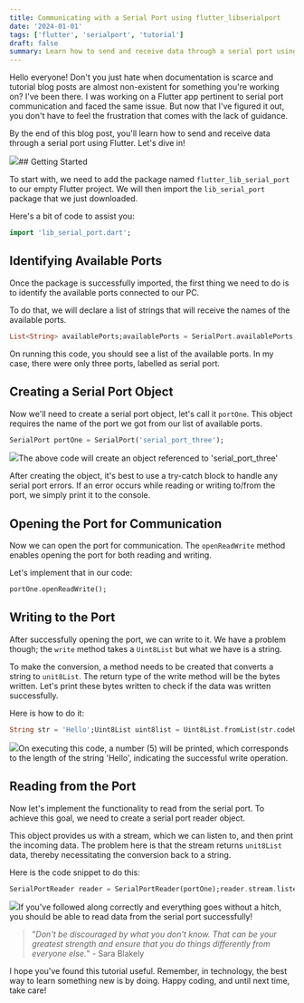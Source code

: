 ```yaml
---
title: Communicating with a Serial Port using flutter_libserialport
date: '2024-01-01'
tags: ['flutter', 'serialport', 'tutorial']
draft: false
summary: Learn how to send and receive data through a serial port using Flutter with the flutter_libserialport package.
---
```


Hello everyone! Don't you just hate when documentation is scarce and tutorial blog posts are almost non-existent for something you're working on? I've been there. I was working on a Flutter app pertinent to serial port communication and faced the same issue. But now that I've figured it out, you don't have to feel the frustration that comes with the lack of guidance.

By the end of this blog post, you'll learn how to send and receive data through a serial port using Flutter. Let's dive in!

![](https://cdn.videotap.com/5ysTxbIRlpc1kJ2Q7IAe-30.06.png)## Getting Started

To start with, we need to add the package named `flutter_lib_serial_port` to our empty Flutter project. We will then import the `lib_serial_port` package that we just downloaded.

Here's a bit of code to assist you:

```dart
import 'lib_serial_port.dart';
```

## Identifying Available Ports

Once the package is successfully imported, the first thing we need to do is to identify the available ports connected to our PC.

To do that, we will declare a list of strings that will receive the names of the available ports.

```dart
List<String> availablePorts;availablePorts = SerialPort.availablePorts;print (availablePorts);
```

On running this code, you should see a list of the available ports. In my case, there were only three ports, labelled as serial port.

## Creating a Serial Port Object

Now we'll need to create a serial port object, let's call it `portOne`. This object requires the name of the port we got from our list of available ports.

```dart
SerialPort portOne = SerialPort('serial_port_three');
```

![](https://cdn.videotap.com/BHeVRFY8XwelsfAUL1uq-210.39.png)The above code will create an object referenced to 'serial\_port\_three'

After creating the object, it's best to use a try-catch block to handle any serial port errors. If an error occurs while reading or writing to/from the port, we simply print it to the console.

## Opening the Port for Communication

Now we can open the port for communication. The `openReadWrite` method enables opening the port for both reading and writing.

Let's implement that in our code:

```dart
portOne.openReadWrite();
```

## Writing to the Port

After successfully opening the port, we can write to it. We have a problem though; the `write` method takes a `Uint8List` but what we have is a string.

To make the conversion, a method needs to be created that converts a string to `unit8List`. The return type of the write method will be the bytes written. Let's print these bytes written to check if the data was written successfully.

Here is how to do it:

```dart
String str = 'Hello';Uint8List uint8list = Uint8List.fromList(str.codeUnits);print (portOne.write(uint8list));
```

![](https://cdn.videotap.com/cEMETTpr1AWh4At8Jy3z-370.69.png)On executing this code, a number (5) will be printed, which corresponds to the length of the string 'Hello', indicating the successful write operation.

## Reading from the Port

Now let's implement the functionality to read from the serial port. To achieve this goal, we need to create a serial port reader object.

This object provides us with a stream, which we can listen to, and then print the incoming data. The problem here is that the stream returns `unit8List` data, thereby necessitating the conversion back to a string.

Here is the code snippet to do this:

```dart
SerialPortReader reader = SerialPortReader(portOne);reader.stream.listen((data) {print(String.fromCharCodes(data));});
```

![](https://cdn.videotap.com/bdTTxSIE1gOalSQIvLg4-480.89.png)If you've followed along correctly and everything goes without a hitch, you should be able to read data from the serial port successfully!

> "*Don't be discouraged by what you don't know. That can be your greatest strength and ensure that you do things differently from everyone else.*" - Sara Blakely

I hope you've found this tutorial useful. Remember, in technology, the best way to learn something new is by doing. Happy coding, and until next time, take care!
